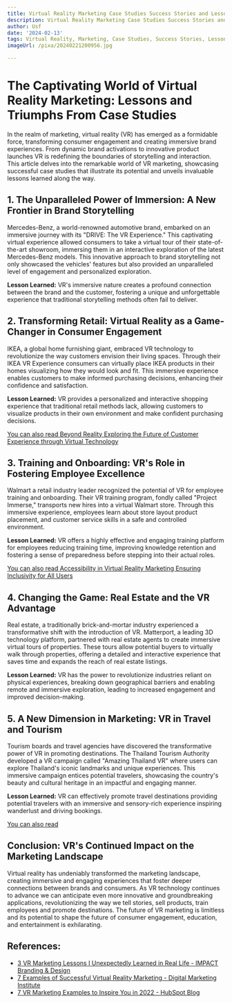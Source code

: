 ```yaml
---
title: Virtual Reality Marketing Case Studies Success Stories and Lessons Learned
description: Virtual Reality Marketing Case Studies Success Stories and Lessons Learned
author: Usf
date: '2024-02-13'
tags: Virtual Reality, Marketing, Case Studies, Success Stories, Lessons Learned
imageUrl: /pixa/20240221200956.jpg

---
```

# The Captivating World of Virtual Reality Marketing: Lessons and Triumphs From Case Studies

In the realm of marketing, virtual reality (VR) has  emerged as a formidable force, transforming consumer engagement and creating immersive brand experiences. From dynamic brand activations to innovative product launches VR is redefining the boundaries of  storytelling and interaction. This article delves into the remarkable  world of VR  marketing, showcasing successful case studies that illustrate its potential and unveils invaluable lessons  learned along the way.

##  1. The Unparalleled Power of Immersion: A New Frontier in Brand Storytelling

Mercedes-Benz, a world-renowned automotive brand, embarked on an immersive journey with its  "DRIVE: The  VR  Experience." This captivating virtual experience allowed consumers to take a virtual tour  of  their  state-of-the-art showroom, immersing them in an interactive exploration of the latest Mercedes-Benz models. This innovative  approach to brand storytelling not  only showcased the vehicles' features  but also provided an unparalleled  level of engagement and personalized exploration.

**Lesson Learned:** VR's immersive nature creates a profound connection between the brand and the customer, fostering a  unique and unforgettable experience that traditional storytelling methods often fail to deliver.

##  2. Transforming Retail: Virtual Reality as a Game-Changer in Consumer Engagement

IKEA, a  global home furnishing giant, embraced VR technology to revolutionize the  way customers envision their living spaces. Through their IKEA VR Experience consumers can virtually place IKEA products in  their homes visualizing how  they would look and fit. This immersive experience enables customers to make  informed purchasing decisions,  enhancing their confidence and  satisfaction.

**Lesson Learned:** VR provides a personalized and interactive shopping experience that traditional retail methods lack, allowing customers to  visualize products in their own environment and make confident  purchasing decisions.

[You can also read Beyond Reality Exploring the Future of Customer Experience through Virtual Technology](Beyond%20Reality%20Exploring%20the%20Future%20of%20Customer%20Experience%20through%20Virtual%20Technology)


## 3. Training and Onboarding: VR's Role in Fostering Employee Excellence

Walmart a retail industry leader recognized the potential  of VR  for employee training and onboarding. Their VR  training program, fondly called "Project Immerse," transports new hires into  a virtual Walmart store. Through this immersive experience,  employees learn about store layout product placement, and customer service skills in a safe  and controlled environment.

**Lesson Learned:** VR offers a highly  effective  and engaging training platform for employees reducing training time,  improving knowledge retention and fostering a sense of preparedness  before stepping into their actual roles.

[You  can also read Accessibility in Virtual Reality Marketing Ensuring Inclusivity for All Users](Accessibility%20in%20Virtual%20Reality%20Marketing%20Ensuring%20Inclusivity%20for%20All%20Users)


## 4. Changing the Game: Real Estate and the VR Advantage

Real estate, a  traditionally brick-and-mortar industry experienced a transformative shift with the introduction of VR. Matterport, a leading 3D technology platform, partnered with real estate agents to create immersive virtual tours of properties. These tours allow potential buyers  to virtually walk through properties, offering a detailed and interactive experience that saves time and expands the reach  of real estate listings.

**Lesson Learned:** VR has the power to revolutionize industries reliant on physical experiences, breaking  down geographical barriers and enabling remote and immersive  exploration, leading to increased engagement and improved decision-making.

## 5. A New Dimension in Marketing: VR in  Travel and  Tourism

Tourism boards  and  travel agencies  have discovered the transformative power of VR  in promoting destinations. The Thailand Tourism Authority developed a VR campaign called "Amazing Thailand  VR" where users can explore Thailand's iconic landmarks  and unique  experiences. This immersive  campaign entices potential travelers,  showcasing the country's beauty and cultural heritage  in an impactful and  engaging manner.

**Lesson Learned:** VR  can effectively promote travel destinations  providing potential travelers with an immersive and sensory-rich experience inspiring wanderlust and driving bookings.

[You can also read ]()


## Conclusion: VR's Continued Impact on  the Marketing Landscape

Virtual reality has undeniably transformed the marketing landscape,  creating  immersive and engaging experiences that foster deeper connections between brands and consumers. As VR technology continues to advance we can anticipate even more innovative and groundbreaking applications, revolutionizing the way we tell stories, sell products, train employees  and promote destinations. The future of VR marketing is limitless  and its potential to shape the future of  consumer engagement,  education, and entertainment is exhilarating.

## References:
- [3 VR Marketing Lessons I Unexpectedly Learned in Real Life - IMPACT Branding & Design](https://www.impactplus.com/blog/vr-marketing-lessons)
- [7 Examples of Successful Virtual Reality Marketing - Digital Marketing Institute](https://digitalmarketinginstitute.com/blog/7-examples-of-successful-virtual-reality-marketing)
- [7 VR Marketing Examples to Inspire You in 2022 - HubSpot Blog](https://blog.hubspot.com/marketing/vr-marketing-examples)

